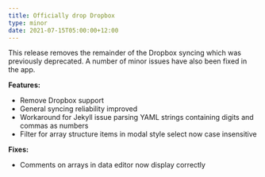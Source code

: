 ```yaml
---
title: Officially drop Dropbox
type: minor
date: 2021-07-15T05:00:00+12:00
---
```

This release removes the remainder of the Dropbox syncing which was previously deprecated. A number of minor issues have also been fixed in the app.

**Features:**

* Remove Dropbox support
* General syncing reliability improved
* Workaround for Jekyll issue parsing YAML strings containing digits and commas as numbers
* Filter for array structure items in modal style select now case insensitive

**Fixes:**

* Comments on arrays in data editor now display correctly
